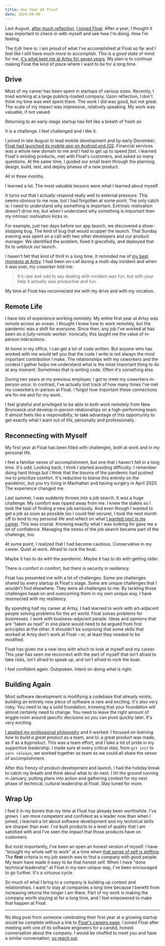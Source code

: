 ```yaml
---
title: One Year At Float
date: 2024-09-09
---
```


Last August, [after much reflection](/blog/what-next/), [I joined Float](/blog/joining-float/). After a year, I thought it was important to check in with myself and see how I'm doing. How I'm feeling.

The tl;dr here is: I am proud of what I've accomplished at Float so far and I feel like I still have much more to accomplish. This is a good state of mind for me, [it's what kept me at Artsy for seven years](/blog/getting-happy-with-email/#be-judicious-with-recruiters). My plan is to continue making Float the kind of place where I want to be for a long time.

## Drive

Most of my career has been spent in startups of various sizes. Recently, I tried working at a large publicly-traded company. Upon reflection, I don't think my time was well spent there. The work I did was good, but not great. The scale of my impact was impressive, relatively speaking. My work was valuable, if not valued.

Returning to an early-stage startup has felt like a breath of fresh air.

It is a challenge. I feel challenged and I like it.

I joined in late August to lead mobile development and by early December, [Float had launched its mobile app on Android and iOS](https://floatfinancial.com/introducing-the-float-mobile-app/). Financial services was a whole new domain to me and I had to get up to speed _fast_. I learned Float's existing products, met with Float's customers, and asked so many questions. At the same time, I guided our small team through the planning, design, build, test, and deploy phases of a new product.

All in three months.

I learned a lot. The most valuable lessons were what I learned about myself.

It turns out that I actually respond really well to external pressure. This seems obvious to me now, but I had forgotten at some point. The only catch is: I need to understand _why_ something is important. Extrinsic motivation doesn't drive me, but when I understand why something is important then my intrinsic motivation kicks in.

For example, just two days before our app launch, we discovered a show-stopping bug. The kind of bug that would scupper the launch. That Sunday evening was spent on a call with two other developers and our product manager. We identified the problem, fixed it gracefully, and deployed that fix to unblock our launch.

I haven't felt that kind of thrill in a long time. It reminded me of [my best moments at Artsy](https://artsy.github.io/blog/2019/11/14/diagnosing-our-radiation-problems/). I had been on-call during a multi-day incident and when it was over, my coworker told me:

> It's rare and odd to say dealing with incident was fun, but with your help it actually was productive and fun.

My time at Float has reconnected me with my drive and with my vocation.

## Remote Life

I have lots of experience working remotely. My entire first year at Artsy was remote across an ocean. I thought I knew how to work remotely, but the pandemic was a shift for everyone. Since then, any job I've worked at has been _as a fully-remote worker_. Ironically, this taught me the value of in-person interactions.

At home in my office, I can get a lot of code written. But anyone who has worked with me would tell you that the code I write is not always the most important contribution I make. The relationships with my coworkers and the context I gather helps me understand what is the most important thing to do at any moment. Sometimes that is writing code. Often it's something else.

During two years at my previous employer, I got to meet my coworkers in-person _once_. In contrast, I've actually lost track of how many times I've met my coworkers in-person at Float. I forgot how important these connections are for me and for my work.

I feel grateful and privileged to be able to both work remotely from New Brunswick _and_ develop in-person relationships on a high-performing team. It almost feels like a responsibilty, to take advantage of this opportunity to get exactly what I want out of life, personally and professionally.

## Reconnecting with Myself

My first year at Float has been filled with challenges, both at work and in my personal life.

I feel a familiar sense of accomplishment, but one that I haven't felt in a long time. It's odd. Looking back, I think I started avoiding difficulty. I remember doing hard things but I think that the trauma of the pandemic had pushed me to prioritize comfort. It's reductive to blame this entirely on the pandemic, but _you_ try living in Manhattan and having surgery in April 2020. The experience changed me.

Last summer, I was suddenly thrown into a job search. It was a huge challenge. My comfort was ripped away from me. I knew the stakes so I took the task of finding a new job seriously. And even though I wanted to get a job as soon as possible (so I could feel secure), I took the next month off to tend to my personal life and reflect on what [I wanted next in my career](/blog/what-next/). This was crucial. Knowing exactly what I was looking for gave me a lot of confidence. Managing the stress of the job search became part of the challenge, too.

At some point, I realized that I had become cautious. Conservative in my career. Quiet at work. Afraid to rock the boat.

Maybe it has to do with the pandemic. Maybe it has to do with getting older.

There is comfort in comfort, but there is security in resiliency.

Float has presented me with a lot of challenges. Some are challenges shared by every startup at Float's stage. Some are unique challenges that I wouldn't find elsewhere. They were all challenges to me. By tackling those challenges head-on and overcoming them in my own unique way, I have reonnected with my resiliency.

By spending half my career at Artsy, I had learned to work with art-adjacent people solving problems for the art world. Float solves problems for businesses. I work with business-adjacent people. Ideas and opinions that are "taken as read" in one place would need to be argued from first principles at the other. It shouldn't be surprising that some skills that worked at Artsy don't work at Float – or, at least they needed to be modified.

Float has given me a new lens with which to look at myself and my career. This year has seen me reconnect with the part of myself that isn't afraid to take risks, isn't afraid to speak up, and isn't afraid to rock the boat.

I feel confident again. Outspoken. Intent on doing what is right.

## Building Again

Most software development is modifying a codebase that already exists; building an entirely new piece of software is rare and exciting. It's also very risky. You need to lay a solid foundation, knowing that your foundation will almost certainly need to change. You need to leave the right amount of wiggle room around specific decisions so you can pivot quickly later. It's very exciting.

[I applied my professional philosophy](/blog/building-better-software-by-building-better-teams/) and it worked. I focused on _learning how to build a great product_ as a team, and lo: a great product was made, as if as a byproduct. This was a team effort, and I take a lot of pride in my supportive leadership. I made sure at every critical step, from `git init` to `yarn release`, we worked together as team so we could all share the sense of accomplishment.

After this frenzy of product development and launch, I had the holiday break to catch my breath and think about what to do next. I hit the ground running in January, putting plans into action and gathering context for my next phase of technical, cultural leadership at Float. Stay tuned for more.

## Wrap Up

I feel it in my bones that my time at Float has already been worthwhile. I've grown. I am more competent and confident as a leader now than when I joined. I learned a lot about software development and my technical skills are sharper than ever. I've built products to a level of quality that I am satisfied with and I've seen the impact that those products have on customers.

But most importantly, I've been an open an honest version of myself. I have "brought my whole self to work" at a time when [that sense of self is shifting](/blog/new-year-new-me/). The **first** criteria in my job search was to find a company with good people. My team have made it easy to be that honest self. When I have "done technical leadership" at Float in my own unique way, I've been encouraged to go further. It's a virtuous cycle.

So much of what I bring to a company is building up context and relationships. I want to stay at companies a long time because I benefit from increasing returns the longer I am there. Part of my work is making the company worth staying at for a long time, and I feel empowered to make that happen at Float.

---

No blog post from someone celebrating their first year at a growing startup would be complete without a link to [Float's careers page](https://apply.workable.com/floatcard/). I joined Float after meeting with one of its software engineers for a candid, honest conversation about the company. I would be chuffed to meet you and have a similar conversation, [so reach out](/about).
